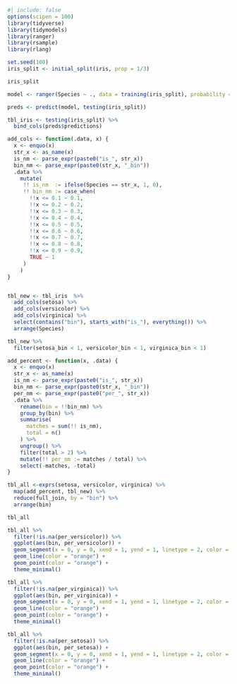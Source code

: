 
```r
#| include: false
options(scipen = 100)
library(tidyverse)
library(tidymodels)
library(ranger)
library(rsample)
library(rlang)
```

```r
set.seed(100)
iris_split <- initial_split(iris, prop = 1/3)

iris_split
```


```r
model <- ranger(Species ~ ., data = training(iris_split), probability = TRUE)
```

```r
preds <- predict(model, testing(iris_split))

tbl_iris <- testing(iris_split) %>% 
  bind_cols(preds$predictions)
```

```r
add_cols <- function(.data, x) {
  x <- enquo(x)
  str_x <- as_name(x)
  is_nm <- parse_expr(paste0("is_", str_x))
  bin_nm <- parse_expr(paste0(str_x, "_bin"))
  .data %>% 
    mutate(
     !! is_nm  := ifelse(Species == str_x, 1, 0),
     !! bin_nm := case_when(
       !!x <= 0.1 ~ 0.1,
       !!x <= 0.2 ~ 0.2,
       !!x <= 0.3 ~ 0.3,
       !!x <= 0.4 ~ 0.4,
       !!x <= 0.5 ~ 0.5,
       !!x <= 0.6 ~ 0.6,
       !!x <= 0.7 ~ 0.7,
       !!x <= 0.8 ~ 0.8,
       !!x <= 0.9 ~ 0.9,       
       TRUE ~ 1
     )
    )
} 


tbl_new <- tbl_iris  %>% 
  add_cols(setosa) %>% 
  add_cols(versicolor) %>% 
  add_cols(virginica) %>% 
  select(contains("bin"), starts_with("is_"), everything()) %>% 
  arrange(Species)

```

```r
tbl_new %>% 
  filter(setosa_bin < 1, versicolor_bin < 1, virginica_bin < 1) 
```
```r
add_percent <- function(x, .data) {
  x <- enquo(x)
  str_x <- as_name(x)
  is_nm <- parse_expr(paste0("is_", str_x))
  bin_nm <- parse_expr(paste0(str_x, "_bin"))
  per_nm <- parse_expr(paste0("per_", str_x))
  .data %>%
    rename(bin = !!bin_nm) %>% 
    group_by(bin) %>% 
    summarise(
      matches = sum(!! is_nm),
      total = n()
    ) %>% 
    ungroup() %>% 
    filter(total > 2) %>% 
    mutate(!! per_nm := matches / total) %>% 
    select(-matches, -total)
}
```


```r
tbl_all <-exprs(setosa, versicolor, virginica) %>% 
  map(add_percent, tbl_new) %>% 
  reduce(full_join, by = "bin") %>% 
  arrange(bin)

tbl_all
```



```r
tbl_all %>% 
  filter(!is.na(per_versicolor)) %>% 
  ggplot(aes(bin, per_versicolor)) +
  geom_segment(x = 0, y = 0, xend = 1, yend = 1, linetype = 2, color = "blue") +
  geom_line(color = "orange") +
  geom_point(color = "orange") +
  theme_minimal()
```


```r
tbl_all %>% 
  filter(!is.na(per_virginica)) %>% 
  ggplot(aes(bin, per_virginica)) +
  geom_segment(x = 0, y = 0, xend = 1, yend = 1, linetype = 2, color = "blue") +
  geom_line(color = "orange") +
  geom_point(color = "orange") +
  theme_minimal()
```


```r
tbl_all %>% 
  filter(!is.na(per_setosa)) %>% 
  ggplot(aes(bin, per_setosa)) +
  geom_segment(x = 0, y = 0, xend = 1, yend = 1, linetype = 2, color = "blue") +
  geom_line(color = "orange") +
  geom_point(color = "orange") +
  theme_minimal()
```

